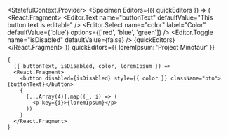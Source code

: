 
<FullExample />

<StatefulContext.Provider>
  <Specimen
    Editors={({ quickEditors }) => (
      <React.Fragment>
        <Editor.Text
          name="buttonText"
          defaultValue="This button text is editable"
        />
        <Editor.Select
          name="color"
          label="Color"
          defaultValue={'blue'}
          options={['red', 'blue', 'green']}
        />
        <Editor.Toggle
          name="isDisabled"
          defaultValue={false}
        />
        {quickEditors}
      </React.Fragment>
    )}
    quickEditors={{
      loremIpsum: 'Project Minotaur'
    }}
  >
    {
      ({ buttonText, isDisabled, color, loremIpsum }) =>
      <React.Fragment>
        <button disabled={isDisabled} style={{ color }} className="btn">{buttonText}</button>
        {
          [...Array(4)].map((_, i) => (
            <p key={i}>{loremIpsum}</p>
          ))
        }
      </React.Fragment>
    }
  </Specimen>
</StatefulContext.Provider>
